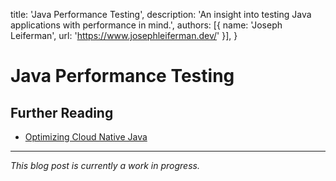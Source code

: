   title: 'Java Performance Testing',
  description: 'An insight into testing Java applications with performance in mind.',
  authors: [{ name: 'Joseph Leiferman', url: 'https://www.josephleiferman.dev/' }],
}

# Java Performance Testing




## Further Reading
- [Optimizing Cloud Native Java](https://www.oreilly.com/library/view/optimizing-cloud-native/9781098149338/)


---

_This blog post is currently a work in progress._